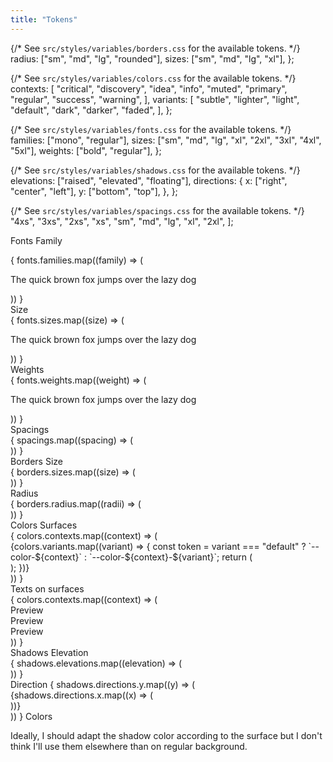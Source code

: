 ```yaml
---
title: "Tokens"
---
```


{/* See `src/styles/variables/borders.css` for the available tokens. */}
  radius: ["sm", "md", "lg", "rounded"],
  sizes: ["sm", "md", "lg", "xl"],
};

{/* See `src/styles/variables/colors.css` for the available tokens. */}
  contexts: [
    "critical",
    "discovery",
    "idea",
    "info",
    "muted",
    "primary",
    "regular",
    "success",
    "warning",
  ],
  variants: [
    "subtle",
    "lighter",
    "light",
    "default",
    "dark",
    "darker",
    "faded",
  ],
};

{/* See `src/styles/variables/fonts.css` for the available tokens. */}
  families: ["mono", "regular"],
  sizes: ["sm", "md", "lg", "xl", "2xl", "3xl", "4xl", "5xl"],
  weights: ["bold", "regular"],
};

{/* See `src/styles/variables/shadows.css` for the available tokens. */}
  elevations: ["raised", "elevated", "floating"],
  directions: {
    x: ["right", "center", "left"],
    y: ["bottom", "top"],
  },
};

{/* See `src/styles/variables/spacings.css` for the available tokens. */}
  "4xs",
  "3xs",
  "2xs",
  "xs",
  "sm",
  "md",
  "lg",
  "xl",
  "2xl",
];

<Heading as="h2">Fonts</Heading>
<Heading as="h3">Family</Heading>
<div class="wrapper flex">
    {
    fonts.families.map((family) => (
        <TokenPreview isInline token={`--font-family-${family}`}>
        <p style={`font-family: var(--font-family-${family});`}>
            The quick brown fox jumps over the lazy dog
        </p>
        </TokenPreview>
    ))
    }
</div>
<Heading as="h3">Size</Heading>
<div class="wrapper flex">
    {
    fonts.sizes.map((size) => (
        <TokenPreview isInline token={`--font-size-${size}`}>
        <p style={`font-size: var(--font-size-${size});`}>
            The quick brown fox jumps over the lazy dog
        </p>
        </TokenPreview>
    ))
    }
</div>
<Heading as="h3">Weights</Heading>
<div class="wrapper flex">
    {
    fonts.weights.map((weight) => (
        <TokenPreview isInline token={`--font-weight-${weight}`}>
        <p style={`font-weight: var(--font-weight-${weight});`}>
            The quick brown fox jumps over the lazy dog
        </p>
        </TokenPreview>
    ))
    }
</div>
<Heading as="h2">Spacings</Heading>
<div class="wrapper flex">
    {
    spacings.map((spacing) => (
        <TokenPreview isInline token={`--spacing-${spacing}`}>
        <div
            style={`display:flex;flex-flow:row nowrap;gap: var(--spacing-${spacing});`}
        >
            <div class="box" style="border-color: var(--color-border);" />
            <div class="box" style="border-color: var(--color-border);" />
        </div>
        </TokenPreview>
    ))
    }
</div>
<Heading as="h2">Borders</Heading>
<Heading as="h3">Size</Heading>
<div class="wrapper flex">
    {
    borders.sizes.map((size) => (
        <TokenPreview isInline token={`--border-size-${size}`}>
        <div
            class="box"
            style={`border-color: var(--color-border);border-width: var(--border-size-${size});`}
        />
        </TokenPreview>
    ))
    }
</div>
<Heading as="h3">Radius</Heading>
<div class="wrapper flex">
    {
    borders.radius.map((radii) => (
        <TokenPreview isInline token={`--border-radii-${radii}`}>
        <div
            class="box"
            style={`border-color: var(--color-border);border-radius: var(--border-radii-${radii});`}
        />
        </TokenPreview>
    ))
    }
</div>
<Heading as="h2">Colors</Heading>
<Heading as="h3">Surfaces</Heading>
<div class="wrapper grid">
    {
    colors.contexts.map((context) => (
        <div class="wrapper flex">
        {colors.variants.map((variant) => {
            const token =
            variant === "default"
                ? `--color-${context}`
                : `--color-${context}-${variant}`;
            return (
            <TokenPreview token={token}>
                <div class="box" style={`background: var(${token});`} />
            </TokenPreview>
            );
        })}
        </div>
    ))
    }
</div>
<Heading as="h3">Texts on surfaces</Heading>
<div class="wrapper grid">
    {
    colors.contexts.map((context) => (
        <div class="wrapper flex">
        <TokenPreview token={`--color-on-${context}`}>
            <div
            class="box"
            style={`background: var(--color-${context});color: var(--color-on-${context});`}
            >
            Preview
            </div>
        </TokenPreview>
        <TokenPreview token={`--color-on-${context}-faded`}>
            <div
            class="box"
            style={`background: var(--color-${context}-faded);color: var(--color-on-${context}-faded);`}
            >
            Preview
            </div>
        </TokenPreview>
        <TokenPreview token={`--color-on-${context}-subtle`}>
            <div
            class="box"
            style={`background: var(--color-${context}-subtle);color: var(--color-on-${context}-subtle);`}
            >
            Preview
            </div>
        </TokenPreview>
        </div>
    ))
    }
</div>
<Heading as="h2">Shadows</Heading>
<Heading as="h3">Elevation</Heading>
<div class="wrapper flex">
    {
    shadows.elevations.map((elevation) => (
        <TokenPreview isInline token={`--shadow-${elevation}-to-top-left`}>
        <div
            class="box"
            style={`background: var(--color-regular);padding: var(--spacing-md);`}
        >
            <div
            class="box"
            style={`background: var(--color-regular);border-color: var(--color-border);box-shadow: var(--shadow-${elevation}-to-top-left);`}
            />
        </div>
        </TokenPreview>
    ))
    }
</div>
<Heading as="h3">Direction</Heading>
{
    shadows.directions.y.map((y) => (
    <div class="wrapper grid">
        {shadows.directions.x.map((x) => (
        <TokenPreview token={`--shadow-elevated-to-${y}-${x}`}>
            <div class="box" style={`padding: var(--spacing-md);`}>
            <div
                class="box"
                style={`--shadow-color: var(--color-black);background: var(--color-regular);border-color: var(--color-border);box-shadow: var(--shadow-elevated-to-${y}-${x});`}
            />
            </div>
        </TokenPreview>
        ))}
    </div>
    ))
}
<Heading as="h3">Colors</Heading>
<p>
    Ideally, I should adapt the shadow color according to the surface but I
    don't think I'll use them elsewhere than on regular background.
</p>
